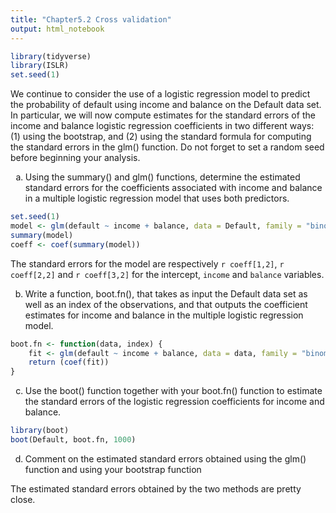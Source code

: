 ```yaml
---
title: "Chapter5.2 Cross validation"
output: html_notebook
---
```


```r
library(tidyverse)
library(ISLR)
set.seed(1)
```

We continue to consider the use of a logistic regression model to
predict the probability of default using income and balance on the
Default data set. In particular, we will now compute estimates for
the standard errors of the income and balance logistic regression coefficients in two different ways: (1) using the bootstrap, and (2) using the standard formula for computing the standard errors in the glm()
function. Do not forget to set a random seed before beginning your
analysis.

(a) Using the summary() and glm() functions, determine the estimated
standard errors for the coefficients associated with income
and balance in a multiple logistic regression model that uses
both predictors.

```r
set.seed(1)
model <- glm(default ~ income + balance, data = Default, family = "binomial")
summary(model)
coeff <- coef(summary(model))
```

The standard errors for the model are respectively `r coeff[1,2]`, `r coeff[2,2]` and `r coeff[3,2]` for the intercept, `income` and `balance` variables.

(b) Write a function, boot.fn(), that takes as input the Default data
set as well as an index of the observations, and that outputs the coefficient estimates for income and balance in the multiple logistic regression model.

```r
boot.fn <- function(data, index) {
    fit <- glm(default ~ income + balance, data = data, family = "binomial", subset = index)
    return (coef(fit))
}
```

(c) Use the boot() function together with your boot.fn() function to
estimate the standard errors of the logistic regression coefficients
for income and balance.

```r
library(boot)
boot(Default, boot.fn, 1000)
```

(d) Comment on the estimated standard errors obtained using the
glm() function and using your bootstrap function

The estimated standard errors obtained by the two methods are pretty close. 
